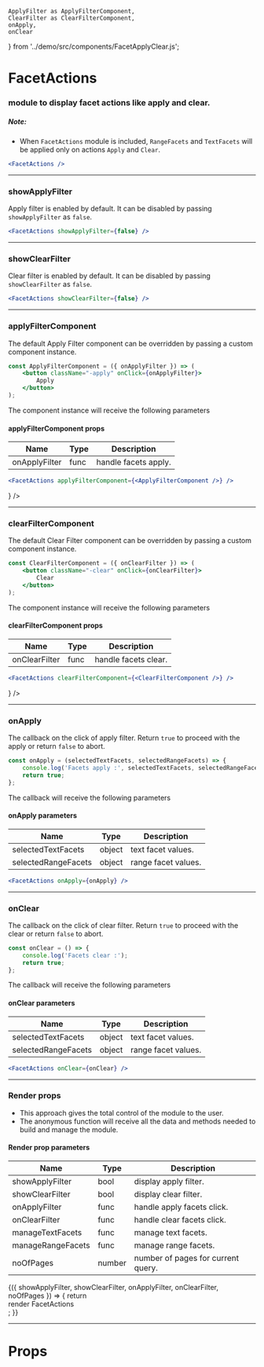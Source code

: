 
    ApplyFilter as ApplyFilterComponent,
    ClearFilter as ClearFilterComponent,
    onApply,
    onClear
} from '../demo/src/components/FacetApplyClear.js';

<Meta title="FacetActions" component={FacetActions} />

# FacetActions

### module to display facet actions like apply and clear.

##### Note:

-   When `FacetActions` module is included, `RangeFacets` and `TextFacets` will be applied only on actions `Apply` and `Clear`.

```jsx
<FacetActions />
```

<Preview>
    <Story name="default">
        <UnbxdSearchWrapper siteKey={siteKey} apiKey={apiKey}>
            <FacetActions />
            <TextFacets />
            <Products attributesMap={attributesMap} />
            <div className="hidden">
                <SearchBox defaultSearch={defaultSearch} />
            </div>
        </UnbxdSearchWrapper>
    </Story>
</Preview>

---

### showApplyFilter

Apply filter is enabled by default. It can be disabled by passing `showApplyFilter` as `false`.

```jsx
<FacetActions showApplyFilter={false} />
```

<Preview>
    <Story name="with showApplyFilter">
        <UnbxdSearchWrapper siteKey={siteKey} apiKey={apiKey}>
            <FacetActions showApplyFilter={false} />
            <TextFacets />
            <Products attributesMap={attributesMap} />
            <div className="hidden">
                <SearchBox defaultSearch={defaultSearch} />
            </div>
        </UnbxdSearchWrapper>
    </Story>
</Preview>

---

### showClearFilter

Clear filter is enabled by default. It can be disabled by passing `showClearFilter` as `false`.

```jsx
<FacetActions showClearFilter={false} />
```

<Preview>
    <Story name="with showClearFilter">
        <UnbxdSearchWrapper siteKey={siteKey} apiKey={apiKey}>
            <FacetActions showClearFilter={false} />
            <TextFacets />
            <Products attributesMap={attributesMap} />
            <div className="hidden">
                <SearchBox defaultSearch={defaultSearch} />
            </div>
        </UnbxdSearchWrapper>
    </Story>
</Preview>

---

### applyFilterComponent

The default Apply Filter component can be overridden by passing a custom component instance.

```jsx
const ApplyFilterComponent = ({ onApplyFilter }) => (
    <button className="-apply" onClick={onApplyFilter}>
        Apply
    </button>
);
```

The component instance will receive the following parameters

#### applyFilterComponent props

| Name          | Type | Description          |
| ------------- | ---- | -------------------- |
| onApplyFilter | func | handle facets apply. |

```jsx
<FacetActions applyFilterComponent={<ApplyFilterComponent />} />
```

<Preview>
    <Story name="with applyFilterComponent">
        <UnbxdSearchWrapper siteKey={siteKey} apiKey={apiKey}>
            <FacetActions applyFilterComponent={<ApplyFilterComponent />} />
            <TextFacets />
            <Products attributesMap={attributesMap} />
            <div className="hidden">
                <SearchBox defaultSearch={defaultSearch} />
            </div>
        </UnbxdSearchWrapper>
    </Story>
</Preview>

---

### clearFilterComponent

The default Clear Filter component can be overridden by passing a custom component instance.

```jsx
const ClearFilterComponent = ({ onClearFilter }) => (
    <button className="-clear" onClick={onClearFilter}>
        Clear
    </button>
);
```

The component instance will receive the following parameters

#### clearFilterComponent props

| Name          | Type | Description          |
| ------------- | ---- | -------------------- |
| onClearFilter | func | handle facets clear. |

```jsx
<FacetActions clearFilterComponent={<ClearFilterComponent />} />
```

<Preview>
    <Story name="with clearFilterComponent">
        <UnbxdSearchWrapper siteKey={siteKey} apiKey={apiKey}>
            <FacetActions clearFilterComponent={<ClearFilterComponent />} />
            <TextFacets />
            <Products attributesMap={attributesMap} />
            <div className="hidden">
                <SearchBox defaultSearch={defaultSearch} />
            </div>
        </UnbxdSearchWrapper>
    </Story>
</Preview>

---

### onApply

The callback on the click of apply filter. Return `true` to proceed with the apply or return `false` to abort.

```jsx
const onApply = (selectedTextFacets, selectedRangeFacets) => {
    console.log('Facets apply :', selectedTextFacets, selectedRangeFacets);
    return true;
};
```

The callback will receive the following parameters

#### onApply parameters

| Name                | Type   | Description         |
| ------------------- | ------ | ------------------- |
| selectedTextFacets  | object | text facet values.  |
| selectedRangeFacets | object | range facet values. |

```jsx
<FacetActions onApply={onApply} />
```

<Preview>
    <Story name="with onApply">
        <UnbxdSearchWrapper siteKey={siteKey} apiKey={apiKey}>
            <FacetActions onApply={onApply} />
            <TextFacets />
            <Products attributesMap={attributesMap} />
            <div className="hidden">
                <SearchBox defaultSearch={defaultSearch} />
            </div>
        </UnbxdSearchWrapper>
    </Story>
</Preview>

---

### onClear

The callback on the click of clear filter. Return `true` to proceed with the clear or return `false` to abort.

```jsx
const onClear = () => {
    console.log('Facets clear :');
    return true;
};
```

The callback will receive the following parameters

#### onClear parameters

| Name                | Type   | Description         |
| ------------------- | ------ | ------------------- |
| selectedTextFacets  | object | text facet values.  |
| selectedRangeFacets | object | range facet values. |

```jsx
<FacetActions onClear={onClear} />
```

<Preview>
    <Story name="with onClear">
        <UnbxdSearchWrapper siteKey={siteKey} apiKey={apiKey}>
            <FacetActions onClear={onClear} />
            <TextFacets />
            <Products attributesMap={attributesMap} />
            <div className="hidden">
                <SearchBox defaultSearch={defaultSearch} />
            </div>
        </UnbxdSearchWrapper>
    </Story>
</Preview>

---

### Render props

-   This approach gives the total control of the module to the user.
-   The anonymous function will receive all the data and methods needed to build and manage the module.

#### Render prop parameters

| Name              | Type   | Description                        |
| ----------------- | ------ | ---------------------------------- |
| showApplyFilter   | bool   | display apply filter.              |
| showClearFilter   | bool   | display clear filter.              |
| onApplyFilter     | func   | handle apply facets click.         |
| onClearFilter     | func   | handle clear facets click.         |
| manageTextFacets  | func   | manage text facets.                |
| manageRangeFacets | func   | manage range facets.               |
| noOfPages         | number | number of pages for current query. |

<Preview>
    <Story name="with render props">
        <UnbxdSearchWrapper siteKey={siteKey} apiKey={apiKey}>
            <FacetActions>
                {({
                    showApplyFilter,
                    showClearFilter,
                    onApplyFilter,
                    onClearFilter,
                    noOfPages
                }) => {
                    return <div>render FacetActions</div>;
                }}
            </FacetActions>
            <TextFacets />
            <Products attributesMap={attributesMap} />
            <div className="hidden">
                <SearchBox defaultSearch={defaultSearch} />
            </div>
        </UnbxdSearchWrapper>
    </Story>
</Preview>

---

# Props

<Props of={FacetActions} />
